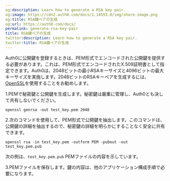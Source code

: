 ```yaml
---
og:description: Learn how to generate a RSA key pair.
og:image: https://cdn2.auth0.com/docs/1.14553.0/img/share-image.png
og:title: RSA鍵ペアの生成
og:url: https://auth0.com/docs/
permalink: generate-rsa-key-pair
title: RSA鍵ペアの生成
twitter:description: Learn how to generate a RSA key pair.
twitter:title: RSA鍵ペアの生成
---
```




Auth0に公開鍵を登録するときは、PEM形式でエンコードされた公開鍵を提供する必要があります。これは、PEM形式でエンコードされたX.509証明書として指定できます。Auth0は、2048ビットの最小RSAキーサイズと4096ビットの最大キーサイズを実施します。2048ビットのRSAキーペアを生成するには、[OpenSSL](https://www.openssl.org/)を使用することをお勧めします。

1.PEMで秘密鍵と公開鍵を生成します。秘密鍵は厳重に管理し、Auth0とも決して共有しないでください。

`openssl genrsa -out test_key.pem 2048`

2.次のコマンドを使用して、PEM形式で公開鍵を抽出します。このコマンドは、公開鍵の詳細を抽出するので、秘密鍵の詳細を明らかにすることなく安全に共有できます。

`openssl rsa -in test_key.pem -outform PEM -pubout -out test_key.pem.pub`

次の例は、`test_key.pem.pub` PEMファイルの内容を示しています。



3.PEMファイルを保存します。鍵の内容は、他のアプリケーション構成手順で必要になります。